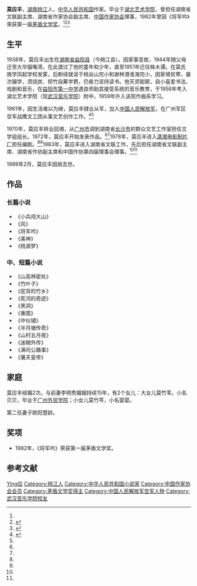 {{Infobox writer <!-- see Template:Infobox writer -->
| 图像     = 
| 图像说明 = 
| 姓名     = 莫应丰
| 笔名     = 
| 原名     = 
| 出生     = {{birth date|1938|1|12}}
| 出生地点 = {{ROC}}[[湖南省_(中華民國)|湖南省]][[益阳市|益阳县]]（今桃江县）
| 逝世     = {{death date and age|1989|02|17|1938|01|19}} 
| 逝世地点 = {{PRC}}湖南省[[长沙市|长沙市]]
| 职业     = 小说家
| 国籍     = {{PRC}}
| 种族     = 汉族
| 语言     = 中文
| 母校     = 湖北艺术学院（现武汉音乐学院）作曲系
| 创作时期 = 1972年—1989年
| 体裁     = 小说
| 主题     = 
| 文学运动 = 
| 代表作   = 《将军吟》
| 父母     = 莫良哉，刘香秀
| 配偶     =  <!--{{marriage|姓名|年份}} -->
| 伴侣     = 
| 子女     = 
| 亲属     = 
| 受影响于 = 
| 施影响于 = 
| 奖项     = {{Awards|award=第一届茅盾文学奖 |year=1982年 |title=《将军吟》 }}<!--  {{Awards|award= |year= |title= }} -->
| 官方网站 = {{URL|https://moyingfeng.com/}}
| 签名     =  <!--不需要加[[file:|128px]] -->
}}
'''莫应丰'''{{BD|1938年|1月19日|1989年|2月17日|catIdx=M莫}}，[[湖南省|湖南]][[桃江县|桃江]]人，[[中华人民共和国|中华人民共和国]]作家。毕业于[[湖北艺术学院|湖北艺术学院]]，曾担任湖南省文联副主席、湖南省作家协会副主席、[[中国作家协会|中国作家协会]]理事，1982年曾因《将军吟》荣获第一届[[茅盾文学奖|茅盾文学奖]]。<ref name="fish" /><ref name="dang">{{cite web |url=http://hn.rednet.cn/c/2013/11/27/3209892.htm |title=继往开来书写湖南文艺发展繁荣新华章 |accessdate=2013-12-09 |work=红网}}</ref><ref name="bee">{{cite web |url=http://china.rednet.cn/c/2009/09/17/1826631.htm |title=中国首届茅盾文学奖获得者：莫应丰|date=2009-09-17|accessdate=2013-12-09 |work=红网 |archive-date=2016-12-20 |archive-url=https://web.archive.org/web/20161220064240/http://china.rednet.cn/c/2009/09/17/1826631.htm |dead-url=no }}</ref>

== 生平 ==
1938年，莫应丰出生在[[湖南省_(中華民國)|湖南省]][[益阳市|益阳县]]（今桃江县）。因家事变故，1944年随父母迁至大华猫嘴湾，在此渡过了他的童年和少年，直至1951年迁往株木谭。在莫氏族学凤起学校发蒙，后断续就读于桃谷山完小和谢林港淮海完小，因家境贫寒，屡次辍学，须烧炭、担竹自筹学费，仍奋力坚持读书。他天资聪颖，自小喜爱书法、戏剧和音乐，在[[益阳市第一中学|益阳市第一中学]]遇良师助其接受系统的音乐教育，于1956年考入湖北艺术学院（现[[武汉音乐学院|武汉音乐学院]]）附中，1959年升入该院作曲系学习。

1961年，因生活难以为继，莫应丰肄业从军，加入[[中国人民解放军|中国人民解放军]]，在广州军区空军战鹰文工团从事文艺创作工作。<ref name="fish">{{cite web |url=http://www.chinawriter.com.cn/xdzj/161.shtml |title=莫应丰 (1938.1.19—1989.2.17) |accessdate=2013-12-09|work=中国作家网}}</ref><ref name="bee"/> 

1970年，莫应丰转业回湘，从[[广州市|广州市]]调到湖南省[[长沙市|长沙市]]的群众文艺工作室担任文学组组长。1972年，莫应丰开始发表作品。<ref name="fish"/><ref name="bee"/>1978年，莫应丰进入[[潇湘电影制片厂|潇湘电影制片厂]]担任编剧。<ref name="fish"/><ref name="bee"/>1983年，莫应丰进入湖南省文联工作，先后担任湖南省文联副主席、湖南省作协副主席和中国作协第四届理事会理事。<ref name="fish"/><ref name="bee"/>

1989年2月，莫应丰因病去世。

== 作品 ==
=== 长篇小说 ===
*《小兵闯大山》
*《风》
*《将军吟》
*《美神》
*《桃源梦》

=== 中、短篇小说 ===
*《山高林密处》
*《竹叶子》
*《驼背的竹乡》
*《死河的奇迹》
*《黑洞》
*《重围》
*《中伙铺》
*《半月塘传奇》
*《山村五月夜》
*《迷糊外传》
*《满司公趣事》
*《屠夫皇帝》

== 家庭 ==
莫应丰结婚2次。与前妻李明秀婚姻持续15年，有2个女儿：大女儿莫竹苇，小名贝贝，毕业于[[广州外贸学院|广州外贸学院]]；小女儿莫竹芩，小名婴婴。

第二任妻子欧阳慧龄。

== 奖项 ==
* 1982年，《将军吟》荣获第一届茅盾文学奖。

== 参考文献 ==
{{reflist}}

{{茅盾文学奖|第一屆}}
{{中国作家协会第四届理事会}}

{{Authority control}}
{{DEFAULTSORT:Mo莫}}
[[Category:莫姓|Ying应]]
[[Category:桃江人|Category:桃江人]]
[[Category:中华人民共和国小说家|Category:中华人民共和国小说家]]
[[Category:中国作家协会会员|Category:中国作家协会会员]]
[[Category:茅盾文学奖得主|Category:茅盾文学奖得主]]
[[Category:中国人民解放军空军人物|Category:中国人民解放军空军人物]]
[[Category:武汉音乐学院校友|Category:武汉音乐学院校友]]